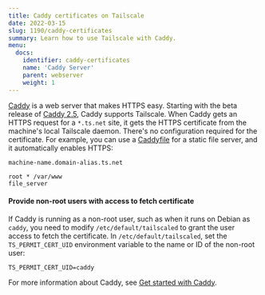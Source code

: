 ```yaml
---
title: Caddy certificates on Tailscale
date: 2022-03-15
slug: 1190/caddy-certificates
summary: Learn how to use Tailscale with Caddy.
menu:
  docs:
    identifier: caddy-certificates
    name: 'Caddy Server'
    parent: webserver
    weight: 1
---
```


[Caddy][caddy] is a web server that makes HTTPS easy. Starting with the beta release of
[Caddy 2.5][release], Caddy supports Tailscale. When Caddy gets an HTTPS request for a `*.ts.net`
site, it gets the HTTPS certificate from the machine's local Tailscale daemon. There's no
configuration required for the certificate. For example, you can use a [Caddyfile][caddyfile] for a
static file server, and it automatically enables HTTPS:

```
machine-name.domain-alias.ts.net

root * /var/www
file_server
```

#### Provide non-root users with access to fetch certificate

If Caddy is running as a non-root user, such as when it runs on Debian as `caddy`, you need to
modify `/etc/default/tailscaled` to grant the user access to fetch the certificate.
In `/etc/default/tailscaled`, set the `TS_PERMIT_CERT_UID` environment variable to the name or ID
of the non-root user:

```
TS_PERMIT_CERT_UID=caddy
```

For more information about Caddy, see [Get started with Caddy][caddy-get-started].

[caddy]: https://caddyserver.com/
[caddy-get-started]: https://caddyserver.com/docs/getting-started
[caddyfile]: https://caddyserver.com/docs/caddyfile/patterns
[release]: https://github.com/caddyserver/caddy/releases/tag/v2.5.0-beta.1
